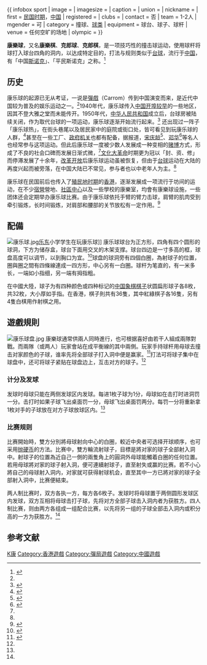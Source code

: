 {{noteTA
|T=zh-hans:康乐球; zh-cn:康乐球; zh-hk:康樂棋; zh-tw:康樂球;
|1=zh-hans:康乐球; zh-cn:康乐球; zh-hk:康樂棋; zh-tw:康樂球;
|2=zh-hans:台球; zh-tw:撞球; zh-hk:桌球;
|3=zh-hans:球子; zh-hk:棋子; zh-tw:球子;
|4=zh-hans:母球; zh-hk:白棋; zh-tw:母球;
|5=zh-hans:子球; zh-hk:棋子; zh-tw:子球;
}}

{{Otheruses|康樂棋 (棋盤遊戲)|subject=玩法類似[[撞球|桌球]]的体育运动|other=使用紙棋盤的康樂棋}}
{{ infobox sport
| image      = 
| imagesize  = 
| caption    = 
| union      = 
| nickname   = 
| first      = [[民国时期|民国时期]]，[[中国|中国]]
| registered = 
| clubs      = 
| contact    = 否
| team       = 1-2人
| mgender    = 可
| category   = 撞球、[[球类|球类]]
| equipment  = 球台、球子、球杆
| venue      = 任何空旷的场地
| olympic    = 
}}

'''康樂球'''，又名'''康樂棋'''、'''克郎球'''、'''克郎棋'''，是一项技巧性的撞击球运动，使用球杆将球打入球台四角的洞内，以达成特定目的，打法与规则类似于[[台球|台球]]，流行于[[中国|中国]]，有「中国[[斯诺克|斯诺克]]」、「平民斯诺克」之称。<ref name="上海体育台">{{cite web | url=| title=康乐球介绍| publisher=上海电视台体育频道《健身时代栏目》| date=2009年10月5日 中午12：20| accessdate=|author=}}</ref>

==历史==
康乐球的起源已无从考证，一说是[[彈戲|彈戲]]（Carrom）传到中国演变而来，是近代中国较为普及的娱乐运动之一。<ref name="百图精解"/>1940年代，康乐球传入[[五口通商|中国开埠较早]]的一些地区，因其不登大雅之堂而未能传开。1950年代，[[中华人民共和国|中华人民共和国]]成立后，台球房被陆续关闭，作为取代台球的一项运动，康乐球逐渐开始流行起来。<ref name="新民晚报">{{cite web | url=| title=上海人“打弹子”| publisher=新民晚报-夜光杯| date=2008-06-05| accessdate=|author=薛理勇}}</ref> 还出现过一阵子「康乐球热」，在街头巷尾以及居民家中的庭院或街口处，皆可看见到玩康乐球的人群，<ref name="百图精解">{{cite book | language = zh | author = 露香园| coauthors = 张云龙 杨刚 方媚 | title =《康乐球百图精解》| url = | date = 2011| location = 上海| publisher =上海远东出版社| id =  | isbn =9787547603024  | pages = }}</ref>甚至在一些工厂、[[政府|政府机关]]也都有配备，据报道，[[宋庆龄|宋庆龄]]<ref>{{cite book | language = zh | author = 汤雄| coauthors =| title =《宋庆龄与她的卫生长》| url = | date = 2005| location = 北京| publisher =群众出版社| id =  | isbn = 9787501434800| pages = }}</ref>、[[邓华|邓华]]<ref>{{cite book | language = zh | author = 罗印文| coauthors =| title =《邓华将军传》 
| url =http://www.cnr.cn/junshi/zgjd/201006/t20100610_506563603.html| date = 2005| location = 北京| publisher =中共中央党校出版社| id =  | isbn =9787503512254| pages = }}</ref>等名人也经常参与这项运动。但此后康乐球一度被少数人发展成一种变相的[[赌博|赌博]]方式，形成了不良的社会口碑而发展日渐式微，<ref name="南京晨报"/>[[文化大革命|文化大革命]]时期更为冠以「封、资、修」而停滞发展了十余年，[[改革开放|改革开放]]后康乐球运动虽被恢复，但由于[[台球|台球]]运动在大陆的再度兴起而被旁落，在中国大陆已不常见，参与者也以中老年人为主。<ref name="上海体育台"/>

康乐球在民国前后也传入了[[香港殖民地時期|殖民地时期]]的[[香港|香港]]，逐渐发展成一项流行于坊间的运动，在不少[[宿營|宿營]]營地、[[社區中心|社區中心]]以及一些學校的康樂室，均會有康樂球设施，一些团体还会定期举办康乐球比赛。由于康乐球依托手臂的臂力击球，肩臂的肌肉受到牵引锻炼，长时间锻炼，对肩部和腰部的关节放松有一定作用。<ref name="规则">{{cite web| url=http://tyj.zj.gov.cn/article/detail/4093.shtml| title=康乐球规则介绍| publisher=浙江省体育局-健身项目| date=| accessdate=| author=| deadurl=yes| archiveurl=https://web.archive.org/web/20110926030718/http://tyj.zj.gov.cn/article/detail/4093.shtml| archivedate=2011-09-26}}</ref>

==配備==
[[File:康乐球.jpg|thumb]][[乐东|乐东]]小学学生在玩康乐球]]
康乐球球台为正方形，四角有四个圆形的球洞，下方为储存盒，球台下面用交叉的木架支撑。球台四边是一寸多高的框，球盘高度可以调节，以到胸口为宜。<ref name="青年报">{{cite web| url=http://www.why.com.cn/epublish/node4/node8301/node8310/userobject7ai73510.html| title=康乐球| publisher=青年报-海派作家栏目| date=2006-12-09| accessdate=| author=张伟强}}{{dead link|date=2018年2月 |bot=InternetArchiveBot |fix-attempted=yes }}</ref>球盘的球洞旁有四個白圈，為射球子的位置，圈與圈之間有四條線連成一四方形，中心另有一白圈。球杆为笔直的，有一米多长，一端如小指细，另一端有拇指粗。

在中國大陸，球子为有四种颜色或四种标记的[[中国象棋|中国象棋棋子]]状圆扁形球子各8枚，共32枚，大小厚如手指。在香港，棋子則共有36隻，其中紅綠棋子各16隻，另有4隻白棋用作射棋之用。

==遊戲規則==
[[File:康乐球盘.jpg|thumb]]
康樂球通常供兩人同時進行，也可根据喜好由若干人組成兩隊對戰。而兩隊（或两人）玩家會站在成平衡線的其中兩側。玩家手持球杆用母球去撞击对家颜色的子球，谁率先将全部球子打入洞中便是赢家。<ref name="南京晨报">{{cite web| url=http://www.longhoo.net/gb/longhoo/culture/memory/userobject1ai171741.html| title=一度风行“康乐球”| publisher=龙虎网-[[南京晨报|南京晨报]]| date=2004-03-31| accessdate=| author=方德辉| deadurl=yes| archiveurl=https://web.archive.org/web/20100326080050/http://www.longhoo.net/gb/longhoo/culture/memory/userobject1ai171741.html| archivedate=2010-03-26}}</ref>打法可将球子集中在球盘中，还可将球子紧贴在球盘边上，互击对方的球子。<ref name="青年报"/>

===计分及发球===
发球时母球只能在两侧发球区内发球。每进1枚子球为1分，母球如在击打时进洞罚一分。击打时如果子球飞出桌面罚一分，母球飞出桌面罚两分。每罚一分将重新拿1枚对手的子球放在对方子球放球区内。<ref name="规则"/>

===比赛规则===
比赛開始時，雙方分別將母球射向中心的白圈，較近中央者可选择开球顺序，也可采用[[抛硬币|抛硬币]]的方法。比赛中，雙方輪流射球子，目標是將对家的球子全部射入洞中。射球子的位置為近自己一側的兩隻角上的圓洞外母球能觸着白圈的任何位置。若用母球將对家的球子射入洞，便可連續射球子，直至射失或赢的比赛。若不小心將自己的母球射入洞内，对家就可获得射球机会，直至其中一方已將对家的球子全部射入洞中，比赛便結束。

两人制比赛时，双方各执一方，每方各6枚子。发球时将母球置于两侧圆形发球区内发球，双方互相将母球击打子球，先将对方全部子球击入洞内者为获胜方。四人制比赛，则由两方各组成一组配合比赛，以先将另一组的子球全部击入洞内或积分高的一方为获胜方。<ref name="规则"/>

==参考文献==
{{commonscat|Corner Ball}}
{{reflist}}

[[Category:球類運動|K康]]
[[Category:香港遊戲|Category:香港遊戲]]
[[Category:彈局遊戲|Category:彈局遊戲]]
[[Category:中國遊戲|Category:中國遊戲]]
